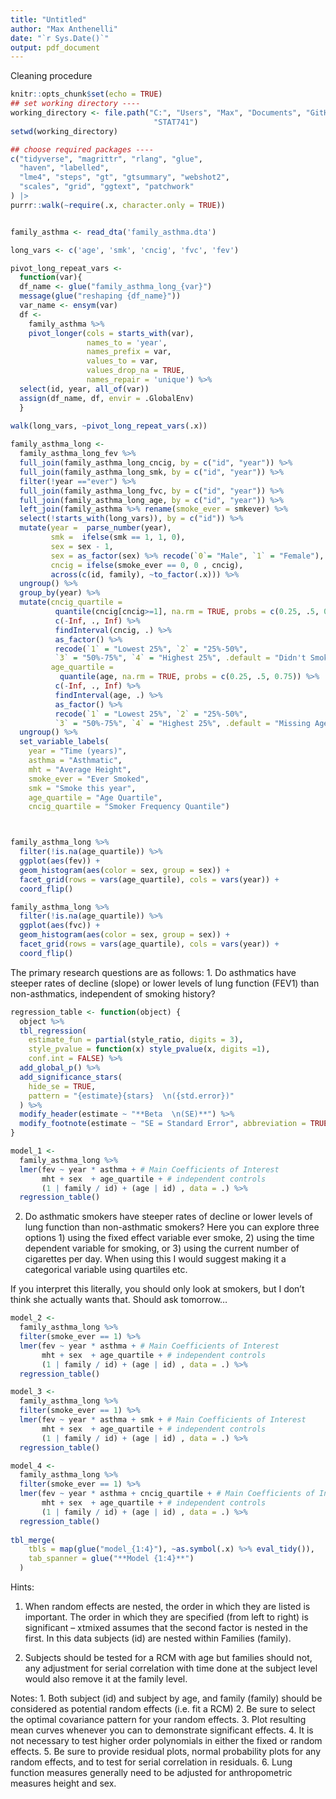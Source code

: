 ```yaml
---
title: "Untitled"
author: "Max Anthenelli"
date: "`r Sys.Date()`"
output: pdf_document
---
```

Cleaning procedure
```r
knitr::opts_chunk$set(echo = TRUE)
## set working directory ----
working_directory <- file.path("C:", "Users", "Max", "Documents", "GitHub",
                                "STAT741")
setwd(working_directory)

## choose required packages ----
c("tidyverse", "magrittr", "rlang", "glue",
  "haven", "labelled",
  "lme4", "steps", "gt", "gtsummary", "webshot2", 
  "scales", "grid", "ggtext", "patchwork"
) |>
purrr::walk(~require(.x, character.only = TRUE))


family_asthma <- read_dta('family_asthma.dta')

long_vars <- c('age', 'smk', 'cncig', 'fvc', 'fev')

pivot_long_repeat_vars <- 
  function(var){
  df_name <- glue("family_asthma_long_{var}")
  message(glue("reshaping {df_name}"))
  var_name <- ensym(var)
  df <- 
    family_asthma %>%   
    pivot_longer(cols = starts_with(var),
                 names_to = 'year',
                 names_prefix = var, 
                 values_to = var,
                 values_drop_na = TRUE,
                 names_repair = 'unique') %>% 
  select(id, year, all_of(var))
  assign(df_name, df, envir = .GlobalEnv)
  }
          
walk(long_vars, ~pivot_long_repeat_vars(.x))

family_asthma_long <- 
  family_asthma_long_fev %>%
  full_join(family_asthma_long_cncig, by = c("id", "year")) %>%
  full_join(family_asthma_long_smk, by = c("id", "year")) %>%
  filter(!year =="ever") %>% 
  full_join(family_asthma_long_fvc, by = c("id", "year")) %>% 
  full_join(family_asthma_long_age, by = c("id", "year")) %>% 
  left_join(family_asthma %>% rename(smoke_ever = smkever) %>%
  select(!starts_with(long_vars)), by = c("id")) %>% 
  mutate(year =  parse_number(year),
         smk =  ifelse(smk == 1, 1, 0),
         sex = sex - 1,
         sex = as_factor(sex) %>% recode(`0`= "Male", `1` = "Female"),
         cncig = ifelse(smoke_ever == 0, 0 , cncig),
         across(c(id, family), ~to_factor(.x))) %>%
  ungroup() %>% 
  group_by(year) %>%
  mutate(cncig_quartile = 
          quantile(cncig[cncig>=1], na.rm = TRUE, probs = c(0.25, .5, 0.75)) %>%
          c(-Inf, ., Inf) %>% 
          findInterval(cncig, .) %>%
          as_factor() %>% 
          recode(`1` = "Lowest 25%", `2` = "25%-50%", 
          `3` = "50%-75%", `4` = "Highest 25%", .default = "Didn't Smoke"),
         age_quartile = 
           quantile(age, na.rm = TRUE, probs = c(0.25, .5, 0.75)) %>%
          c(-Inf, ., Inf) %>% 
          findInterval(age, .) %>%
          as_factor() %>% 
          recode(`1` = "Lowest 25%", `2` = "25%-50%", 
          `3` = "50%-75%", `4` = "Highest 25%", .default = "Missing Age")) %>% 
  ungroup() %>% 
  set_variable_labels(
    year = "Time (years)",
    asthma = "Asthmatic",
    mht = "Average Height",
    smoke_ever = "Ever Smoked",
    smk = "Smoke this year",
    age_quartile = "Age Quartile",
    cncig_quartile = "Smoker Frequency Quantile")



family_asthma_long %>%
  filter(!is.na(age_quartile)) %>% 
  ggplot(aes(fev)) +
  geom_histogram(aes(color = sex, group = sex)) +
  facet_grid(rows = vars(age_quartile), cols = vars(year)) +
  coord_flip()

family_asthma_long %>%
  filter(!is.na(age_quartile)) %>% 
  ggplot(aes(fvc)) +
  geom_histogram(aes(color = sex, group = sex)) +
  facet_grid(rows = vars(age_quartile), cols = vars(year)) +
  coord_flip()

```
The primary research questions are as follows:
1. Do asthmatics have steeper rates of decline (slope) or lower levels of lung function (FEV1) than non-asthmatics, independent of smoking history?

```r
regression_table <- function(object) {
  object %>% 
  tbl_regression(
    estimate_fun = partial(style_ratio, digits = 3),
    style_pvalue = function(x) style_pvalue(x, digits =1),
    conf.int = FALSE) %>% 
  add_global_p() %>%
  add_significance_stars(
    hide_se = TRUE,
    pattern = "{estimate}{stars}  \n({std.error})"
  ) %>%
  modify_header(estimate ~ "**Beta  \n(SE)**") %>%
  modify_footnote(estimate ~ "SE = Standard Error", abbreviation = TRUE)
}

model_1 <- 
  family_asthma_long %>% 
  lmer(fev ~ year * asthma + # Main Coefficients of Interest
       mht + sex  + age_quartile + # independent controls
       (1 | family / id) + (age | id) , data = .) %>% 
  regression_table()
```


2. Do asthmatic smokers have steeper rates of decline or lower levels of lung function
than non-asthmatic smokers? Here you can explore three options 1) using the fixed effect
variable ever smoke, 2) using the time dependent variable for smoking, or 3) using the
current number of cigarettes per day. When using this I would suggest making it a
categorical variable using quartiles etc.

If you interpret this literally, you should only look at smokers, 
but I don't think she actually wants that. Should ask tomorrow...

```r
model_2 <- 
  family_asthma_long %>%
  filter(smoke_ever == 1) %>% 
  lmer(fev ~ year * asthma + # Main Coefficients of Interest
       mht + sex  + age_quartile + # independent controls
       (1 | family / id) + (age | id) , data = .) %>% 
  regression_table()

model_3 <- 
  family_asthma_long %>%
  filter(smoke_ever == 1) %>% 
  lmer(fev ~ year * asthma + smk + # Main Coefficients of Interest
       mht + sex  + age_quartile + # independent controls
       (1 | family / id) + (age | id) , data = .) %>% 
  regression_table()

model_4 <- 
  family_asthma_long %>%
  filter(smoke_ever == 1) %>% 
  lmer(fev ~ year * asthma + cncig_quartile + # Main Coefficients of Interest
       mht + sex  + age_quartile + # independent controls
       (1 | family / id) + (age | id) , data = .) %>% 
  regression_table()
  
tbl_merge(
    tbls = map(glue("model_{1:4}"), ~as.symbol(.x) %>% eval_tidy()),
    tab_spanner = glue("**Model {1:4}**")
  )
```

Hints:

1. When random effects are nested, the order in which they are listed is important. The order in which they are specified (from left to right) is significant – xtmixed assumes that the second factor is nested in the first. In this data subjects (id) are nested within Families (family).

2. Subjects should be tested for a RCM with age but families should not, any adjustment for serial correlation with time done at the subject level would also remove it at the family level.

Notes:
1. Both subject (id) and subject by age, and family (family) should be considered as potential random effects (i.e. fit a RCM)
2. Be sure to select the optimal covariance pattern for your random effects.
3. Plot resulting mean curves whenever you can to demonstrate significant effects.
4. It is not necessary to test higher order polynomials in either the fixed or random effects.
5. Be sure to provide residual plots, normal probability plots for any random effects, and to test for serial correlation in residuals.
6. Lung function measures generally need to be adjusted for anthropometric measures height and sex.